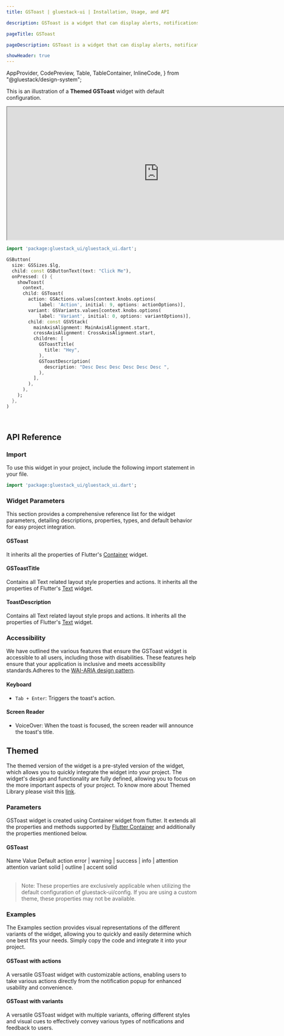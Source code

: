```yaml
---
title: GSToast | gluestack-ui | Installation, Usage, and API

description: GSToast is a widget that can display alerts, notifications, or messages on top of an overlay layer. It is commonly used to inform users of important information or actions.

pageTitle: GSToast

pageDescription: GSToast is a widget that can display alerts, notifications, or messages on top of an overlay layer. It is commonly used to inform users of important information or actions.

showHeader: true
---
```



  AppProvider,
  CodePreview,
  Table,
  TableContainer,
  InlineCode,
} from "@gluestack/design-system";

<Meta title="Components/Feedback/Toast" />

This is an illustration of a **Themed GSToast** widget with default configuration.

<iframe
  src="https://gluestack-flutter.web.app/#/toast-preview"
  title="Example"
  width="800"
  height="350"
></iframe>

```dart
import 'package:gluestack_ui/gluestack_ui.dart';

GSButton(
  size: GSSizes.$lg,
  child: const GSButtonText(text: "Click Me"),
  onPressed: () {
    showToast(
      context,
      child: GSToast(
        action: GSActions.values[context.knobs.options(
            label: 'Action', initial: 9, options: actionOptions)],
        variant: GSVariants.values[context.knobs.options(
            label: 'Variant', initial: 0, options: variantOptions)],
        child: const GSVStack(
          mainAxisAlignment: MainAxisAlignment.start,
          crossAxisAlignment: CrossAxisAlignment.start,
          children: [
            GSToastTitle(
              title: "Hey",
            ),
            GSToastDescription(
              description: "Desc Desc Desc Desc Desc Desc ",
            ),
          ],
        ),
      ),
    );
  },
)
```

<br />

## API Reference

### Import

To use this widget in your project, include the following import statement in your file.

```dart
import 'package:gluestack_ui/gluestack_ui.dart';
```

### Widget Parameters

This section provides a comprehensive reference list for the widget parameters, detailing descriptions, properties, types, and default behavior for easy project integration.

#### GSToast

It inherits all the properties of Flutter's [Container](https://api.flutter.dev/flutter/widgets/Container-class.html) widget.

#### GSToastTitle

Contains all Text related layout style properties and actions.
It inherits all the properties of Flutter's [Text](https://api.flutter.dev/flutter/widgets/Text-class.html) widget.

#### ToastDescription

Contains all Text related layout style props and actions.
It inherits all the properties of Flutter's [Text](https://api.flutter.dev/flutter/widgets/Text-class.html) widget.

### Accessibility

We have outlined the various features that ensure the GSToast widget is accessible to all users, including those with disabilities. These features help ensure that your application is inclusive and meets accessibility standards.Adheres to the [WAI-ARIA design pattern](https://www.w3.org/WAI/ARIA/apg/patterns/alert/).

#### Keyboard

- `Tab + Enter`: Triggers the toast's action.

#### Screen Reader

- VoiceOver: When the toast is focused, the screen reader will announce the toast's title.

## Themed

The themed version of the widget is a pre-styled version of the widget, which allows you to quickly integrate the widget into your project. The widget's design and functionality are fully defined, allowing you to focus on the more important aspects of your project. To know more about Themed Library please visit this [link](https://gluestack.io/ui/docs/core-concepts/themed-library).

### Parameters

GSToast widget is created using Container widget from flutter. It extends all the properties and methods supported by [Flutter Container](https://api.flutter.dev/flutter/widgets/Container-class.html) and additionally the properties mentioned below.

#### GSToast

<AppProvider>
  <TableContainer>
    <Table>
      <Table.THead>
        <Table.TR>
          <Table.TH>
            <Table.TText>Name</Table.TText>
          </Table.TH>
          <Table.TH>
            <Table.TText>Value</Table.TText>
          </Table.TH>
          <Table.TH>
            <Table.TText>Default</Table.TText>
          </Table.TH>
        </Table.TR>
      </Table.THead>
      <Table.TBody>
        <Table.TR>
          <Table.TD>
            <Table.TText>
              <InlineCode>action</InlineCode>
            </Table.TText>
          </Table.TD>
          <Table.TD>
            <Table.TText>
              error | warning | success | info | attention
            </Table.TText>
          </Table.TD>
          <Table.TD>
            <Table.TText>attention</Table.TText>
          </Table.TD>
        </Table.TR>
        <Table.TR>
          <Table.TD>
            <Table.TText>
              <InlineCode>variant</InlineCode>
            </Table.TText>
          </Table.TD>
          <Table.TD>
            <Table.TText>solid | outline | accent</Table.TText>
          </Table.TD>
          <Table.TD>
            <Table.TText>solid</Table.TText>
          </Table.TD>
        </Table.TR>
      </Table.TBody>
    </Table>
  </TableContainer>
</AppProvider>

> Note: These properties are exclusively applicable when utilizing the default configuration of gluestack-ui/config. If you are using a custom theme, these properties may not be available.

### Examples

The Examples section provides visual representations of the different variants of the widget, allowing you to quickly and easily determine which one best fits your needs. Simply copy the code and integrate it into your project.

#### GSToast with actions

A versatile GSToast widget with customizable actions, enabling users to take various actions directly from the notification popup for enhanced usability and convenience.

#### GSToast with variants

A versatile GSToast widget with multiple variants, offering different styles and visual cues to effectively convey various types of notifications and feedback to users.

